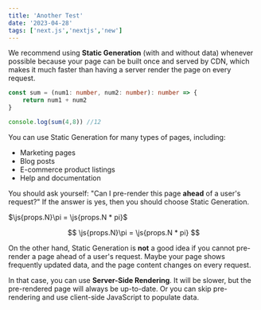 ```yaml
---
title: 'Another Test'
date: '2023-04-28'
tags: ['next.js','nextjs','new']
---
```


We recommend using **Static Generation** (with and without data) whenever possible because your page can be built once and served by CDN, which makes it much faster than having a server render the page on every request.

```ts
const sum = (num1: number, num2: number): number => {
    return num1 + num2
}

console.log(sum(4,8)) //12
```

You can use Static Generation for many types of pages, including:

- Marketing pages
- Blog posts
- E-commerce product listings
- Help and documentation

You should ask yourself: "Can I pre-render this page **ahead** of a user's request?" If the answer is yes, then you should choose Static Generation.


$\js{props.N}\pi = \js{props.N * pi}$

$$
\js{props.N}\pi = \js{props.N * pi}
$$

<CustomImage src="https://raw.githubusercontent.com/shubhjhawar/blogposts/main/images/NextLevel1.png" alt="Warning: Next Level Ahead" />

On the other hand, Static Generation is **not** a good idea if you cannot pre-render a page ahead of a user's request. Maybe your page shows frequently updated data, and the page content changes on every request.

In that case, you can use **Server-Side Rendering**. It will be slower, but the pre-rendered page will always be up-to-date. Or you can skip pre-rendering and use client-side JavaScript to populate data.